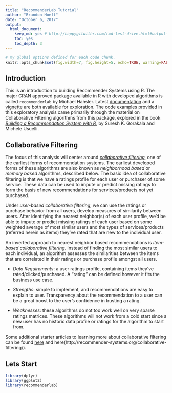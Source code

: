 ```yaml
---
title: "RecommenderLab Tutorial"
author: "Brandon Hoeft"
date: "October 6, 2017"
output: 
  html_document: 
    keep_md: yes # http://happygitwithr.com/rmd-test-drive.html#output-format
    toc: yes
    toc_depth: 3
---
```


```r
# my global options defined for each code chunk.
knitr::opts_chunk$set(fig.width=7, fig.height=5, echo=TRUE, warning=FALSE, message=FALSE, comment = '')
```

## Introduction

This is an introduction to building Recommender Systems using R. The major CRAN approved package available in R with developed algorithms is called `recommenderlab` by Michael Hahsler. Latest [documentation](https://cran.r-project.org/web/packages/recommenderlab/recommenderlab.pdf) and a [vignette](https://cran.r-project.org/web/packages/recommenderlab/vignettes/recommenderlab.pdf) are both available for exploration. The code examples provided in this exploratory analysis came primarily through the material on Collaborative Filtering algorithms from this package, explored in the book [*Building a Recommendation System with R*](https://smile.amazon.com/Building-Recommendation-System-Suresh-Gorakala/dp/1783554495/ref=sr_1_1?ie=UTF8&qid=1507314554&sr=8-1&keywords=building+a+recommendation+system+R), by Suresh K. Gorakala and Michele Usuelli. 

## Collaborative Filtering

The focus of this analysis will center around [*collaborative filtering*](https://en.wikipedia.org/wiki/Collaborative_filtering), one of the earliest forms of recommendation systems. The earliest developed forms of these algorithms are also known as *neighborhood based* or *memory based* algorithms, described below. The basic idea of collaborative filtering is that we have a ratings profile for each user or purchaser of some service. These data can be used to impute or predict missing ratings to form the basis of new recommendations for services/products not yet purchased.

Under *user-based collaborative filtering*, we can use the ratings or purchase behavior from all users, develop measures of similarity between users. After identifying the nearest neighbor(s) of each user profile, we'd be able to impute or predict missing ratings of each user based on some weighted average of most similar users and the types of services/products (referred herein as items) they've rated that are new to the individual user. 

An inverted approach to nearest neighbor based recommendations is *item-based collaborative filtering*. Instead of finding the most similar users to each individual, an algorithm assesses the similarities between the items that are correlated in their ratings or purchase profile amongst all users. 

* *Data Requirements*: a user ratings profile, containing items they’ve rated/clicked/purchased. A "rating" can be defined however it fits the business use case.
        	
* *Strengths*: simple to implement, and recommendations are easy to explain to user. Transparency about the recommendation to a user can be a great boost to the user's confidence in trusting a rating. 
 
* *Weaknesses*: these algorithms do not too work well on very sparse ratings matrices. These algorithms will not work from a cold start since a new user has no historic data profile or ratings for the algorithm to start from. 

Some additional starter articles to learning more about collaborative filtering can be found [here](https://www.ibm.com/developerworks/library/os-recommender1/) and here(http://recommender-systems.org/collaborative-filtering/). 

## Lets Start

``` r
library(dplyr)
library(ggplot2)
library(recommenderlab)
```

